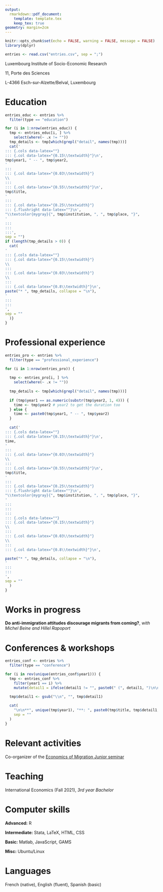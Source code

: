 ```yaml
---
output:
  rmarkdown::pdf_document:
    template: template.tex
    keep_tex: true
geometry: margin=2cm
---
```


```r
knitr::opts_chunk$set(echo = FALSE, warning = FALSE, message = FALSE)
library(dplyr)

entries <- read.csv("entries.csv", sep = ";")
```

\textbf{\huge{Etienne Bacher}}
\vspace{0.2cm}

Luxembourg Institute of Socio-Economic Research \hfill \href{mailto:etienne.bacher@liser.lu}{\texttt{etienne.bacher@liser.lu}}

11, Porte des Sciences \hfill \href{https://www.etiennebacher.com/}{\texttt{www.etiennebacher.com}}

L-4366 Esch-sur-Alzette/Belval, Luxembourg \hfill \href{https://github.com/etiennebacher/}{\texttt{github.com/etiennebacher}}


# Education

```r
entries_educ <- entries %>%
  filter(type == "education")

for (i in 1:nrow(entries_educ)) {
  tmp <- entries_educ[i, ] %>% 
    select(where(~ .x != ""))
  tmp_details <- tmp[which(grepl("detail", names(tmp)))]
  cat('
::: {.cols data-latex=""}
::: {.col data-latex="{0.15\\textwidth}"}\n',
tmp$year1, " -- ", tmp$year2,
'
:::
::: {.col data-latex="{0.03\\textwidth}"}
\\ 
:::
::: {.col data-latex="{0.55\\textwidth}"}\n',
tmp$title,
'
:::
::: {.col data-latex="{0.25\\textwidth}"}
::: {.flushright data-latex=""}\n',
"\\textcolor{mygray}{", tmp$institution, ", ", tmp$place, "}",
'
:::
:::
:::',
sep = "")
if (length(tmp_details > 0)) {
  cat(
'
::: {.cols data-latex=""}
::: {.col data-latex="{0.15\\textwidth}"}
\\ 
:::
::: {.col data-latex="{0.03\\textwidth}"}
\\ 
:::
::: {.col data-latex="{0.8\\textwidth}"}\n',
paste("* ", tmp_details, collapse = "\n"),
'
:::
:::
',
sep = ""
  )}
}
```

# Professional experience

```r
entries_pro <- entries %>%
  filter(type == "professional_experience")

for (i in 1:nrow(entries_pro)) {
  
  tmp <- entries_pro[i, ] %>% 
    select(where(~ .x != ""))
  
  tmp_details <- tmp[which(grepl("detail", names(tmp)))]
  
  if (tmp$year1 == as.numeric(substr(tmp$year2, 1, 4))) {
    time <- tmp$year2 # year2 to get the duration too
  } else { 
    time <- paste0(tmp$year1, " -- ", tmp$year2)
  }
  
  cat('
::: {.cols data-latex=""}
::: {.col data-latex="{0.15\\textwidth}"}\n',
time,
'
:::
::: {.col data-latex="{0.03\\textwidth}"}
\\ 
:::
::: {.col data-latex="{0.55\\textwidth}"}\n',
tmp$title,
'
:::
::: {.col data-latex="{0.25\\textwidth}"}
::: {.flushright data-latex=""}\n',
"\\textcolor{mygray}{", tmp$institution, ", ", tmp$place, "}",
'
:::
:::
:::
::: {.cols data-latex=""}
::: {.col data-latex="{0.15\\textwidth}"}
\\ 
:::
::: {.col data-latex="{0.03\\textwidth}"}
\\ 
:::
::: {.col data-latex="{0.8\\textwidth}"}\n',

paste("* ", tmp_details, collapse = "\n"),
'
:::
:::
',
sep = ""
  )
}
```

# Works in progress

**Do anti-immigration attitudes discourage migrants from coming?**, *with Michel Beine and Hillel Rapoport*


# Conferences & workshops

```r
entries_conf <- entries %>%
  filter(type == "conference")

for (i in rev(unique(entries_conf$year1))) {
  tmp <- entries_conf %>% 
    filter(year1 == i) %>% 
    mutate(detail1 = ifelse(detail1 != "", paste0(" (", detail1, ")\n\n"), paste0(detail1, "\n\n")))

  tmp$detail1 <- gsub("\\n", "", tmp$detail1)
  
  cat(
    "\n\n**", unique(tmp$year1), "**: ", paste0(tmp$title, tmp$detail1, collapse = ", "),
    sep = ""
  )
}
```

# Relevant activities

Co-organizer of the [Economics of Migration Junior seminar](https://sites.google.com/view/the-economics-of-migration)

# Teaching

International Economics (Fall 2021), *3rd year Bachelor*

# Computer skills

**Advanced:** R

**Intermediate:** Stata, LaTeX, HTML, CSS

**Basic:** Matlab, JavaScript, GAMS

**Misc:** Ubuntu/Linux


# Languages

French (native), English (fluent), Spanish (basic)

